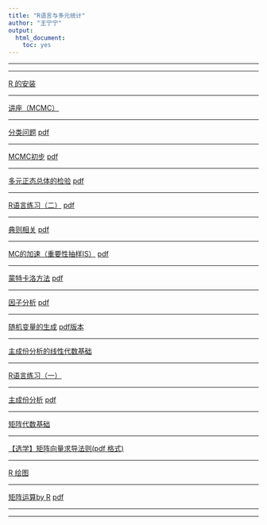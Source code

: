 ```yaml
---
title: "R语言与多元统计"
author: "王宁宁"
output: 
  html_document: 
    toc: yes
---
```

-----------------

----------------

[R 的安装](doc/R_setup.html)

 
--------

[讲座（MCMC）](http://pan.baidu.com/s/1sk2Wzud)


---------


[分类问题](doc/clssfc.html)   [pdf](doc/clssfc.pdf)


---------


[MCMC初步](doc/mcmc1.html)   [pdf](doc/mcmc1.pdf)


---------


[多元正态总体的检验](doc/mean.html)   [pdf](doc/mean.pdf)


---------


[R语言练习（二）](doc/R_exer2.html)      [pdf](doc/R_exer2.pdf)


--------------

[典则相关](doc/canno.html)        [pdf](doc/canno.pdf)

----------

[MC的加速（重要性抽样IS）](doc/mc_is.html)   [pdf](doc/mc_is.pdf)



------------------

[蒙特卡洛方法](doc/mc.html)     [pdf](doc/mc.pdf)

------------------

[因子分析](doc/factor.html)      [pdf](doc/factor.pdf)

------------------

[随机变量的生成](doc/sim1.html)     [pdf版本](doc/sim1_pdf.pdf)

------------------

[主成份分析的线性代数基础](doc/slide_pcr.pdf)

*******************

[R语言练习（一）](doc/1.html)  

-----

[主成份分析](doc/multi_1_pca_.html)   [pdf](doc/multi_1_pca_pdf.pdf)

-----

[矩阵代数基础](doc/algbra.html)

-----


[【选学】矩阵向量求导法则(pdf 格式)](doc/matrix_de.pdf)

-----

[R 绘图](doc/rgraph.html)

-----

[矩阵运算by R](doc/matrix.html)  [pdf](doc/matrix.pdf) 

-----



-----
